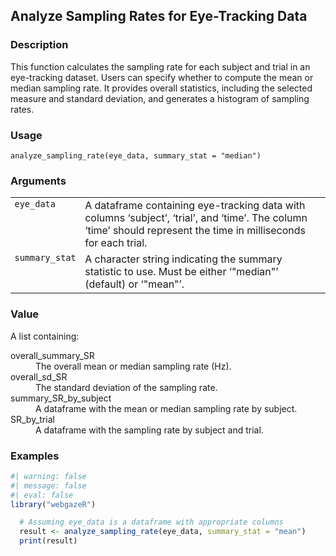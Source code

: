 ## Analyze Sampling Rates for Eye-Tracking Data {.unnumbered}


### Description

This function calculates the sampling rate for each subject and trial in an eye-tracking dataset.
Users can specify whether to compute the mean or median sampling rate. It provides overall statistics,
including the selected measure and standard deviation, and generates a histogram of sampling rates.



### Usage

<pre><code class='language-R'>analyze_sampling_rate(eye_data, summary_stat = "median")
</code></pre>


### Arguments

<table>
<tr><td style = "white-space: collapse; font-family: monospace; vertical-align: top"><code id="eye_data">eye_data</code></td>
<td>
A dataframe containing eye-tracking data with columns 'subject', 'trial', and 'time'.
The column 'time' should represent the time in milliseconds for each trial.
</td></tr>
<tr><td style = "white-space: collapse; font-family: monospace; vertical-align: top"><code id="summary_stat">summary_stat</code></td>
<td>
A character string indicating the summary statistic to use. Must be either '&quot;median&quot;'
(default) or '&quot;mean&quot;'.
</td></tr>
</table>


### Value

A list containing:


<dl>
<dt>overall_summary_SR</dt><dd>The overall mean or median sampling rate (Hz).
</dd>
<dt>overall_sd_SR</dt><dd>The standard deviation of the sampling rate.
</dd>
<dt>summary_SR_by_subject</dt><dd>A dataframe with the mean or median sampling rate by subject.
</dd>
<dt>SR_by_trial</dt><dd>A dataframe with the sampling rate by subject and trial.
</dd>
</dl>



### Examples
::: {.to-webr}
```r
#| warning: false
#| message: false
#| eval: false
library("webgazeR")

  # Assuming eye_data is a dataframe with appropriate columns
  result <- analyze_sampling_rate(eye_data, summary_stat = "mean")
  print(result)



```
:::
